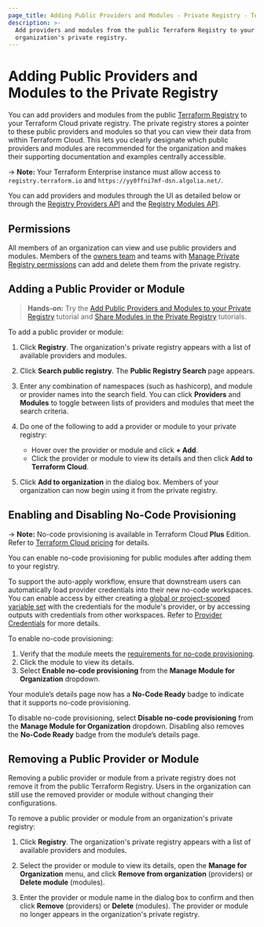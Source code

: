 ```yaml
---
page_title: Adding Public Providers and Modules - Private Registry - Terraform Cloud
description: >-
  Add providers and modules from the public Terraform Registry to your
  organization's private registry.
---
```


[vcs]: /terraform/cloud-docs/vcs

# Adding Public Providers and Modules to the Private Registry

You can add providers and modules from the public [Terraform Registry](/terraform/registry) to your Terraform Cloud private registry. The private registry stores a pointer to these public providers and modules so that you can view their data from within Terraform Cloud. This lets you clearly designate which public providers and modules are recommended for the organization and makes their supporting documentation and examples centrally accessible.

-> **Note:** Your Terraform Enterprise instance must allow access to `registry.terraform.io` and `https://yy0ffni7mf-dsn.algolia.net/`.

[permissions-citation]: #intentionally-unused---keep-for-maintainers

You can add providers and modules through the UI as detailed below or through the [Registry Providers API](/terraform/cloud-docs/api-docs/private-registry/providers) and the [Registry Modules API](/terraform/cloud-docs/api-docs/private-registry/modules#create-a-module-with-no-vcs-connection-).

## Permissions

All members of an organization can view and use public providers and modules. Members of the [owners team](/terraform/cloud-docs/users-teams-organizations/permissions#organization-owners) and teams with [Manage Private Registry permissions](/terraform/cloud-docs/users-teams-organizations/permissions#manage-private-registry) can add and delete them from the private registry.

## Adding a Public Provider or Module

> **Hands-on:** Try the [Add Public Providers and Modules to your Private Registry](/terraform/tutorials/modules/private-registry-add) tutorial and [Share Modules in the Private Registry](/terraform/tutorials/modules/module-private-registry-share) tutorials.

To add a public provider or module:

1. Click **Registry**. The organization's private registry appears with a list of available providers and modules.

1. Click **Search public registry**. The **Public Registry Search** page appears.

1. Enter any combination of namespaces (such as hashicorp), and module or provider names into the search field. You can click **Providers** and **Modules** to toggle between lists of providers and modules that meet the search criteria.

1. Do one of the following to add a provider or module to your private registry:
   - Hover over the provider or module and click **+ Add**.
   - Click the provider or module to view its details and then click **Add to Terraform Cloud**.

1. Click **Add to organization** in the dialog box. Members of your organization can now  begin using it from the private registry.


<!-- BEGIN: TFC:only name:no-code -->
## Enabling and Disabling No-Code Provisioning

<!-- BEGIN: TFC:only name:pnp-callout -->
-> **Note:** No-code provisioning is available in Terraform Cloud **Plus** Edition. Refer to [Terraform Cloud pricing](https://www.hashicorp.com/products/terraform/pricing) for details.
<!-- END: TFC:only name:pnp-callout -->

You can enable no-code provisioning for public modules after adding them to your registry.

To support the auto-apply workflow, ensure that downstream users can automatically load provider credentials into their new no-code workspaces. You can enable access by either creating a [global or project-scoped variable set](/terraform/cloud-docs/workspaces/variables/managing-variables#variable-sets) with the credentials for the module's provider, or by accessing outputs with credentials from other workspaces. Refer to [Provider Credentials](/terraform/cloud-docs/no-code-provisioning/module-design#provider-credentials) for more details.

To enable no-code provisioning:
1. Verify that the module meets the [requirements for no-code provisioning](/terraform/cloud-docs/no-code-provisioning/module-design#requirements).
1. Click the module to view its details.
1. Select **Enable no-code provisioning** from the **Manage Module for Organization** dropdown.

Your module’s details page now has a **No-Code Ready** badge to indicate that it supports no-code provisioning.

To disable no-code provisioning, select **Disable no-code provisioning** from the **Manage Module for Organization** dropdown. Disabling also removes the **No-Code Ready** badge from the module’s details page.
<!-- END: TFC:only name:no-code -->

## Removing a Public Provider or Module

Removing a public provider or module from a private registry does not remove it from the public Terraform Registry. Users in the organization can still use the removed provider or module without changing their configurations.

To remove a public provider or module from an organization's private registry:

1. Click **Registry**. The organization's private registry appears with a list of available providers and modules.

1. Select the provider or module to view its details, open the **Manage for Organization** menu, and click **Remove from organization** (providers) or **Delete module** (modules).

1. Enter the provider or module name in the dialog box to confirm and then click **Remove** (providers) or **Delete** (modules). The provider or module no longer appears in the organization's private registry.
